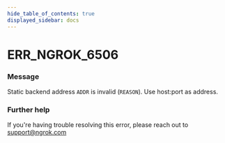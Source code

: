 ```yaml
---
hide_table_of_contents: true
displayed_sidebar: docs
---
```



# ERR_NGROK_6506

### Message

Static backend address `ADDR` is invalid (`REASON`). Use host:port as address.

<ErrorDetails error="err_ngrok_6506" />

### Further help

If you're having trouble resolving this error, please reach out to [support@ngrok.com](mailto:support@ngrok.com?subject=Help%20with%20ERR_NGROK_6506)
